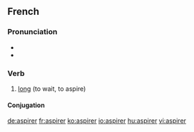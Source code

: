 ==French==

===Pronunciation===
* {{IPA|/as.pi.ʁe/|lang=fr}}
* {{audio|Fr-aspirer.ogg|aspirer}}

===Verb===
{{infl|fr|verb|head=aspirer à}}

# [[long]] (to wait, to aspire)

====Conjugation====
{{fr-conj-er|aspir}}
{{tbot entry|French|long|2008|January|fr}}

[[de:aspirer]]
[[fr:aspirer]]
[[ko:aspirer]]
[[io:aspirer]]
[[hu:aspirer]]
[[vi:aspirer]]